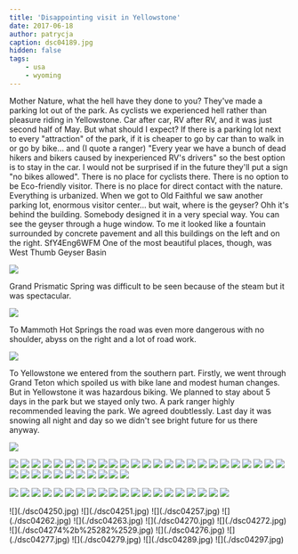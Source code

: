 ```yaml
---
title: 'Disappointing visit in Yellowstone'
date: 2017-06-18
author: patrycja
caption: dsc04189.jpg
hidden: false
tags: 
    - usa
    - wyoming
---
```


Mother Nature, what the hell have they done to you? They've made a parking lot out of the park. As cyclists we experienced hell rather than pleasure riding in Yellowstone. Car after car, RV after RV, and it was just second half of May. But what should I expect? If there is a parking lot next to every "attraction" of the park, if it is cheaper to go by car than to walk in or go by bike... and (I quote a ranger) "Every year we have a bunch of dead hikers and bikers caused by inexperienced RV's drivers" so the best option is to stay in the car. I would not be surprised if in the future they'll put a sign "no bikes allowed".
There is no place for cyclists there. There is no option to be Eco-friendly visitor. There is no place for direct contact with the nature. Everything is urbanized. When we got to Old Faithful we saw another parking lot, enormous visitor center... but wait, where is the geyser? Ohh it's behind the building. Somebody designed it in a very special way. You can see the geyser through a huge window. To me it looked like a fountain surrounded by concrete pavement and all this buildings on the left and on the right. 
<youtube>SfY4Eng6WFM</youtube>
One of the most beautiful places, though, was
West Thumb Geyser Basin

![](./dsc04181.jpg)

Grand Prismatic Spring was difficult to be seen because of the steam but it was spectacular.

![](./dsc04275.jpg)

To Mammoth Hot Springs the road was even more dangerous with no shoulder, abyss on the right and a lot of road work.

![](./dsc04229.jpg)

To Yellowstone we entered from the southern part. Firstly, we went through Grand Teton which spoiled us with bike lane and modest human changes. But in Yellowstone it was hazardous biking. We planned to stay about 5 days in the park but we stayed only two. A park ranger highly recommended leaving the park. We agreed doubtlessly. Last day it was snowing all night and day so we didn't see bright future for us there anyway. 


![](./dsc04180.jpg)

<grid>

![](./dsc04181.jpg)
![](./dsc04182.jpg)
![](./dsc04183.jpg)
![](./dsc04184.jpg)
![](./dsc04185.jpg)
![](./dsc04186.jpg)
![](./dsc04187.jpg)
![](./dsc04188.jpg)
![](./dsc04190.jpg)
![](./dsc04191.jpg)
![](./dsc04192.jpg)
![](./dsc04194.jpg)
![](./dsc04195.jpg)
![](./dsc04196.jpg)
![](./dsc04197.jpg)
![](./dsc04198.jpg)
![](./dsc04199.jpg)
![](./dsc04200.jpg)
![](./dsc04201.jpg)
![](./dsc04202.jpg)
![](./dsc04203.jpg)
![](./dsc04208.jpg)
![](./dsc04207.jpg)
![](./dsc04206.jpg)
![](./dsc04204.jpg)
![](./dsc04213.jpg)
![](./dsc04212.jpg)
![](./dsc04211.jpg)
![](./dsc04210.jpg)
![](./dsc04214.jpg)
![](./dsc04215.jpg)
![](./dsc04216.jpg)
![](./dsc04217.jpg)
![](./dsc04218.jpg)
![](./dsc04223.jpg)
![](./dsc04222.jpg)

</grid>
<grid columns="2">

![](./dsc04221.jpg)
![](./dsc04220.jpg)
![](./dsc04228.jpg)
![](./dsc04225%2b%25282%2529.jpg)
![](./dsc04224.jpg)
![](./dsc04232.jpg)
![](./dsc04230.jpg)
![](./dsc04229.jpg)
![](./dsc04238.jpg)
![](./dsc04237.jpg)
![](./dsc04236.jpg)
![](./dsc04235.jpg)
![](./dsc04239.jpg)
![](./dsc04240.jpg)
![](./dsc04243.jpg)
![](./dsc04244.jpg)
![](./dsc04245.jpg)
![](./dsc04247.jpg)
![](./dsc04248.jpg)
![](./dsc04246.jpg)

</grid>
<grid>
![](./dsc04250.jpg)
![](./dsc04251.jpg)
![](./dsc04257.jpg)
![](./dsc04262.jpg)
![](./dsc04263.jpg)
![](./dsc04270.jpg)
![](./dsc04272.jpg)
![](./dsc04274%2b%25282%2529.jpg)
![](./dsc04276.jpg)
![](./dsc04277.jpg)
![](./dsc04279.jpg)
![](./dsc04289.jpg)
![](./dsc04297.jpg)

</grid>